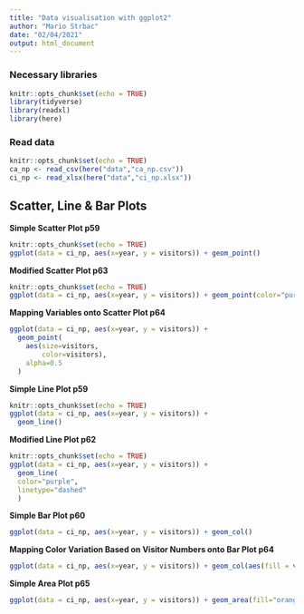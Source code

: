 ```yaml
---
title: "Data visualisation with ggplot2"
author: "Mario Strbac"
date: "02/04/2021"
output: html_document
---
```

### Necessary libraries
```r
knitr::opts_chunk$set(echo = TRUE)
library(tidyverse)
library(readxl)
library(here)
```
### Read data 
```r
knitr::opts_chunk$set(echo = TRUE)
ca_np <- read_csv(here("data","ca_np.csv"))
ci_np <- read_xlsx(here("data","ci_np.xlsx"))
```
##  Scatter, Line & Bar Plots

**Simple Scatter Plot p59 **

```r
knitr::opts_chunk$set(echo = TRUE)
ggplot(data = ci_np, aes(x=year, y = visitors)) + geom_point()
```

**Modified Scatter Plot p63**

```r
knitr::opts_chunk$set(echo = TRUE)
ggplot(data = ci_np, aes(x=year, y = visitors)) + geom_point(color="purple",pch=17,size=4,alpha=0.5)
```

**Mapping Variables onto Scatter Plot p64**

```r

ggplot(data = ci_np, aes(x=year, y = visitors)) +   
  geom_point(
    aes(size=visitors,
        color=visitors),
    alpha=0.5
  )

```

**Simple Line Plot p59**

```r
knitr::opts_chunk$set(echo = TRUE)
ggplot(data = ci_np, aes(x=year, y = visitors)) + 
  geom_line()

```

**Modified Line Plot p62**

```r
knitr::opts_chunk$set(echo = TRUE)
ggplot(data = ci_np, aes(x=year, y = visitors)) + 
  geom_line(
  color="purple",
  linetype="dashed"
  )
```

**Simple Bar Plot p60**

```r

ggplot(data = ci_np, aes(x=year, y = visitors)) + geom_col()

```

**Mapping Color Variation Based on Visitor Numbers onto Bar Plot p64**

```r

ggplot(data = ci_np, aes(x=year, y = visitors)) + geom_col(aes(fill = visitors))

```

**Simple Area Plot p65**

```r

ggplot(data = ci_np, aes(x=year, y = visitors)) + geom_area(fill="orange",color="black")
```


